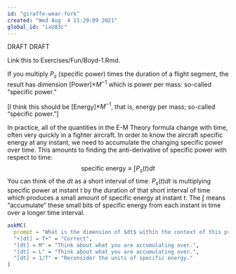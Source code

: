 ```yaml
---
id: "giraffe-wear-fork"
created: "Wed Aug  4 11:29:09 2021"
global_id: "ixU83c"
---
```



DRAFT DRAFT

Link this to Exercises/Fun/Boyd-1.Rmd.




If you multiply $P_s$ (specific power) times the duration of a flight segment, the result has dimension [Power]$\times M^{-1}$ which is power per mass: so-called "specific power." 

[I think this should be [Energy]$\times M^{-1}$, that is, energy per mass; so-called "specific power."]

In practice, all of the quantities in the E-M Theory formula change with time, often very quickly in a fighter aircraft. In order to know the aircraft specific energy at any instant, we need to accumulate the changing specific power over time. This amounts to finding the anti-derivative of specific power with respect to time: $$\text{specific energy} \equiv \int P_s(t) dt$$ You can think of the $dt$ as a short interval of time.  $P_s(t) dt$ is  multiplying specific power at instant $t$ by the duration of that short interval of time which produces a small amount of specific energy at instant $t$. The $\int$ means "accumulate" these small bits of specific energy from each instant in time over a longer time interval.

```r
askMC(
  prompt = "What is the dimension of $dt$ within the context of this problem?",
  "+[dt] = T+" = "Correct",
  "[dt] = M" = "Think about what you are accumulating over.",
  "[dt] = L" = "Think about what you are accumulating over.",
  "[dt] = 1/T" = "Reconsider the units of specific energy."
)
```
